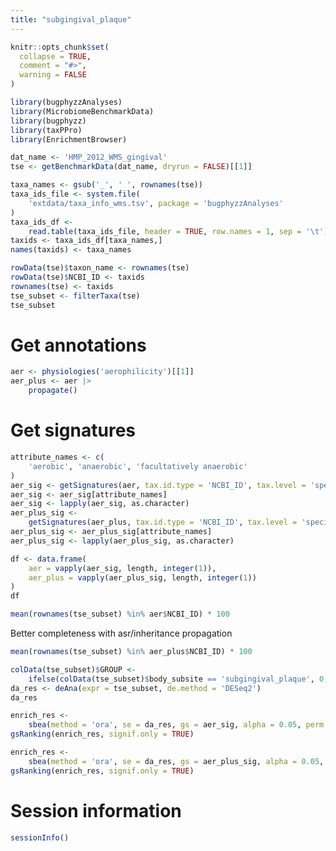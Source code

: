 ```yaml
---
title: "subgingival_plaque"
---
```


```r
knitr::opts_chunk$set(
  collapse = TRUE,
  comment = "#>",
  warning = FALSE
)
```

```r
library(bugphyzzAnalyses)
library(MicrobiomeBenchmarkData)
library(bugphyzz)
library(taxPPro)
library(EnrichmentBrowser)
```


```r
dat_name <- 'HMP_2012_WMS_gingival'
tse <- getBenchmarkData(dat_name, dryrun = FALSE)[[1]]
```

```r
taxa_names <- gsub('_', ' ', rownames(tse))
taxa_ids_file <- system.file(
    'extdata/taxa_info_wms.tsv', package = 'bugphyzzAnalyses'
)
taxa_ids_df <- 
    read.table(taxa_ids_file, header = TRUE, row.names = 1, sep = '\t')
taxids <- taxa_ids_df[taxa_names,]
names(taxids) <- taxa_names
```


```r
rowData(tse)$taxon_name <- rownames(tse)
rowData(tse)$NCBI_ID <- taxids
rownames(tse) <- taxids
tse_subset <- filterTaxa(tse)
tse_subset
```


# Get annotations

```r
aer <- physiologies('aerophilicity')[[1]]
aer_plus <- aer |> 
    propagate()
```

# Get signatures

```r
attribute_names <- c(
    'aerobic', 'anaerobic', 'facultatively anaerobic'
)
aer_sig <- getSignatures(aer, tax.id.type = 'NCBI_ID', tax.level = 'species')
aer_sig <- aer_sig[attribute_names]
aer_sig <- lapply(aer_sig, as.character)
aer_plus_sig <- 
    getSignatures(aer_plus, tax.id.type = 'NCBI_ID', tax.level = 'species')
aer_plus_sig <- aer_plus_sig[attribute_names]
aer_plus_sig <- lapply(aer_plus_sig, as.character)
```


```r
df <- data.frame(
    aer = vapply(aer_sig, length, integer(1)),
    aer_plus = vapply(aer_plus_sig, length, integer(1))
)
df
```

```r
mean(rownames(tse_subset) %in% aer$NCBI_ID) * 100

```

Better completeness with asr/inheritance propagation

```r
mean(rownames(tse_subset) %in% aer_plus$NCBI_ID) * 100
```


```r
colData(tse_subset)$GROUP <- 
    ifelse(colData(tse_subset)$body_subsite == 'subgingival_plaque', 0, 1)
da_res <- deAna(expr = tse_subset, de.method = 'DESeq2')
da_res
```


```r
enrich_res <- 
    sbea(method = 'ora', se = da_res, gs = aer_sig, alpha = 0.05, perm = 0)
gsRanking(enrich_res, signif.only = TRUE)
```

```r
enrich_res <- 
    sbea(method = 'ora', se = da_res, gs = aer_plus_sig, alpha = 0.05, perm = 0)
gsRanking(enrich_res, signif.only = TRUE)
```

# Session information

```r
sessionInfo()
```




